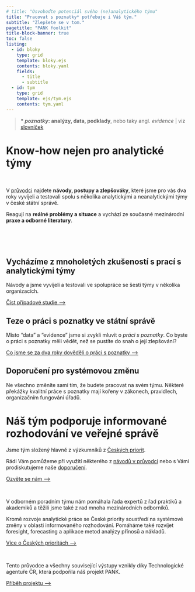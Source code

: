 ```yaml
---
# title: "Osvoboďte potenciál svého (ne)analytického týmu"
title: "Pracovat s poznatky* potřebuje i Váš tým."
subtitle: "Zlepšete se v tom."
pagetitle: "PANK foolkit"
title-block-banner: true
toc: false
listing: 
  - id: bloky
    type: grid
    template: bloky.ejs
    contents: bloky.yaml
    fields: 
      - title
      - subtitle
  - id: tym
    type: grid
    template: ejs/tym.ejs
    contents: tym.yaml
---
```


> **\* *poznatky*: analýzy, data, podklady**, nebo taky angl. *evidence* [| viz [slovníček](/slovnicek)]{class="grey-text"}

# Know-how nejen pro analytické týmy

:::{.aside}

<br />

:::


V [průvodci](pruvodce) najdete **návody, postupy a zlepšováky**, které jsme pro vás dva roky vyvíjeli a testovali spolu s několika analytickými a neanalytickými týmy v české státní správě. 

Reagují na **reálné problémy a situace** a vychází ze současné mezinárodní **praxe a odborné literatury**.

<br />

:::{#bloky}
:::

<br />

:::{.strip .page-columns .page-full}

# Vycházíme z mnoholetých zkušeností s prací s analytickými týmy

Návody a jsme vyvíjeli a testovali ve spolupráce se šesti týmy v několika organizacích.  

:::{.btn .btn-primary}
[Číst případové studie ⟶](/pripadove-studie)
:::


## Teze o práci s poznatky ve státní správě

Místo "data" a "evidence" jsme si zvykli mluvit o *práci s poznatky*. Co byste o práci s poznatky měli vědět, než se pustíte do snah o její zlepšování?

:::{.btn .btn-primary}
[Co jsme se za dva roky dověděli o práci s poznatky ⟶](/teze)
:::

## Doporučení pro systémovou změnu

Ne všechno změníte sami tím, že budete pracovat na svém týmu. Některé překážky kvalitní práce s poznatky mají kořeny v zákonech, pravidlech, organizačním fungování úřadů.

:::

# Náš tým podporuje informované rozhodování ve veřejné správě

Jsme tým složený hlavně z výzkumníků z [Českých priorit](https://ceskepriority.cz).

Rádi Vám pomůžeme při využití některého z [návodů v průvodci](/pruvodce) nebo s Vámi prodiskutujeme naše [doporučení](/doporuceni).

:::{.btn .btn-primary}
[Ozvěte se nám ⟶](mailto:email@ceskepriority.cz)
:::


<br />

:::{#tym}
:::

V odborném poradním týmu nám pomáhala řada expertů z řad praktiků a akademiků a těžili jsme také z rad mnoha mezinárodních odborníků.


Kromě rozvoje analytické práce se České priority soustředí na systémové změny v oblasti informovaného rozhodování. Pomáháme také rozvíjet foresight, forecasting a aplikace metod analýzy přínosů a nákladů.

:::{.btn .btn-primary}
[Více o Českých prioritách ⟶](https://ceskepriority.cz)
:::

<br />

Tento průvodce a všechny související výstupy vznikly díky Technologické agentuře ČR, která podpořila náš projekt PANK. 

:::{.btn .btn-primary}
[Příběh projektu ⟶](/pribeh-projektu)
:::



